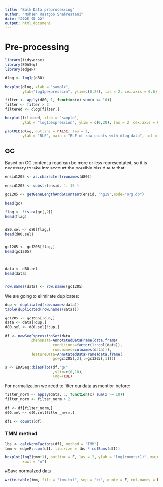 ```yaml
---
title: "Bulk Data preprocessing"
author: "Mohsen Rastgoo Shahrestani"
date: "2025-05-22"
output: html_document
---
```


# Pre-processing
```r
library(tidyverse)
library(EDASeq)
library(edgeR)
```

```r
dlog <- log1p(d80)
```


```r
boxplot(dlog, xlab = "sample", 
        ylab="log1pexpression", ylim=c(0,20), las = 2, cex.axis = 0.6)

```

```r
filter <- apply(d80, 1, function(x) sum(x >= 10))
filter <- filter > 2
filtered <- dlog[filter,]

boxplot(filtered, xlab = "sample",
        ylab = "log1pexpression", ylim = c(0,20), las = 2, cex.axis = 0.6)
```

```r
plotRLE(dlog, outline = FALSE, las = 2,
        ylab = "RLE", main = "RLE of raw counts with dlog data", col = A)
```


## GC
Based on GC content a read can be more or less representated, so it is necessary to take into account the possible bias due to that: 
```r
ensid1205 <- as.character(rownames(d80))

ensid1205 <- substr(ensid, 1, 15 )

gc1205 <- getGeneLengthAndGCContent(ensid, "hg19",mode="org.db")

head(gc)
```

```r
flag <- !is.na(gc[,2])
head(flag)


d80.sel <- d80[flag,]
head(d80.sel)


gc1205 <- gc1205[flag,]
head(gc1205)



data <- d80.sel
head(data)


row.names(data) <- row.names(gc1205)
```


We are going to eliminate duplicates: 
```r
dup <- duplicated(row.names(data))
table(duplicated(row.names(data)))
```
```r
gc1205 <- gc1205[!dup,]
data <- data[!dup,]
d80.sel <- d80.sel[!dup,]
```

```r
df <- newSeqExpressionSet(data,
            phenoData=AnnotatedDataFrame(data.frame(
                      conditions=factor(1:ncol(data)),
                      row.names=colnames(data))),
            featureData=AnnotatedDataFrame(data.frame(
                      gc=gc1205[,2],l=gc1205[,1])))

s <- EDASeq::biasPlot(df,"gc"
                      ,ylim=c(0,10),
                      log=TRUE)
```

For normalization we need to filter our data as mention before:
```r
filter_norm <- apply(data, 1, function(x) sum(x >= 10))
filter_norm <- filter_norm > 2
```


```r
df <- df[filter_norm,]
d80.sel <- d80.sel[filter_norm,]
```


```r
df1 <- counts(df)
```
### TMM method
```r
lbs <- calcNormFactors(df1, method = "TMM")
tmm <- edgeR::cpm(df1, lib.size = lbs * colSums(df1))
```


```r
boxplot(log2(tmm+1), outline = F, las = 2, ylab = "log(counts+1)", main = "Boxplot TMM",
        xaxt = "n")
```


#Save normalized data

```r
write.table(tmm, file = "tmm.txt", sep = "\t", quote = F, col.names = NA)
```



